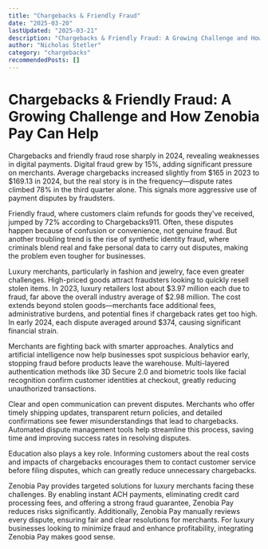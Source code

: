 ```yaml
---
title: "Chargebacks & Friendly Fraud"
date: "2025-03-20"
lastUpdated: "2025-03-21"
description: "Chargebacks & Friendly Fraud: A Growing Challenge and How Zenobia Pay Can Help"
author: "Nicholas Stetler"
category: "chargebacks"
recommendedPosts: []
---
```


# Chargebacks & Friendly Fraud: A Growing Challenge and How Zenobia Pay Can Help

Chargebacks and friendly fraud rose sharply in 2024, revealing weaknesses in digital payments. Digital fraud grew by 15%, adding significant pressure on merchants. Average chargebacks increased slightly from $165 in 2023 to $169.13 in 2024, but the real story is in the frequency—dispute rates climbed 78% in the third quarter alone. This signals more aggressive use of payment disputes by fraudsters.

Friendly fraud, where customers claim refunds for goods they've received, jumped by 72% according to Chargebacks911. Often, these disputes happen because of confusion or convenience, not genuine fraud. But another troubling trend is the rise of synthetic identity fraud, where criminals blend real and fake personal data to carry out disputes, making the problem even tougher for businesses.

Luxury merchants, particularly in fashion and jewelry, face even greater challenges. High-priced goods attract fraudsters looking to quickly resell stolen items. In 2023, luxury retailers lost about $3.97 million each due to fraud, far above the overall industry average of $2.98 million. The cost extends beyond stolen goods—merchants face additional fees, administrative burdens, and potential fines if chargeback rates get too high. In early 2024, each dispute averaged around $374, causing significant financial strain.

Merchants are fighting back with smarter approaches. Analytics and artificial intelligence now help businesses spot suspicious behavior early, stopping fraud before products leave the warehouse. Multi-layered authentication methods like 3D Secure 2.0 and biometric tools like facial recognition confirm customer identities at checkout, greatly reducing unauthorized transactions.

Clear and open communication can prevent disputes. Merchants who offer timely shipping updates, transparent return policies, and detailed confirmations see fewer misunderstandings that lead to chargebacks. Automated dispute management tools help streamline this process, saving time and improving success rates in resolving disputes.

Education also plays a key role. Informing customers about the real costs and impacts of chargebacks encourages them to contact customer service before filing disputes, which can greatly reduce unnecessary chargebacks.

Zenobia Pay provides targeted solutions for luxury merchants facing these challenges. By enabling instant ACH payments, eliminating credit card processing fees, and offering a strong fraud guarantee, Zenobia Pay reduces risks significantly. Additionally, Zenobia Pay manually reviews every dispute, ensuring fair and clear resolutions for merchants. For luxury businesses looking to minimize fraud and enhance profitability, integrating Zenobia Pay makes good sense.
